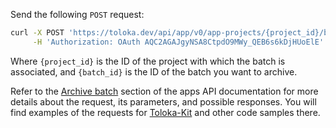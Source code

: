 Send the following `POST` request:

```bash
curl -X POST 'https://toloka.dev/api/app/v0/app-projects/{project_id}/batches/{batch_id}/archive' \
     -H 'Authorization: OAuth AQC2AGAJgyNSA8CtpdO9MWy_QEB6s6kDjHUoElE'
```

Where `{project_id}` is the ID of the project with which the batch is associated, and `{batch_id}` is the ID of the batch you want to archive.

<Note mode="tip" title="Visit apps API reference">

Refer to the [Archive batch](https://toloka.ai/docs/api/apps-reference/#post-/app-projects/-app_project_id-/batches/-batch_id-/archive) section of the apps API documentation for more details about the request, its parameters, and possible responses. You will find examples of the requests for [Toloka-Kit](/docs/toloka-kit/) and other code samples there.

</Note>